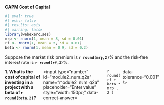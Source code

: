 
::: {.question}

**CAPM Cost of Capital**

```r
#| eval: true
#| echo: false
#| results: asis
#| warning: false
library(webexercises)
mrp <- rnorm(1, mean = 8, sd = 0.01)
rf <- rnorm(1, mean = 5, sd = 0.01)
beta <- rnorm(1, mean = 0.9, sd = 0.2)
```

Suppose the market risk premium is **`r round(mrp,2)`**% and the risk‑free interest rate is **`r round(rf,2)`**%.

::: {.question-block}

<form onsubmit="event.preventDefault();" style="display: flex; flex-direction: row; gap: 6px;">
  <label for="module2_num_q2a"><strong>1. What is the cost of capital of investing in a project with a beta of `r round(beta,2)`?</strong></label>
  <input type="number" id="module2_num_q2a" name="module2_num_q2a" placeholder="Enter value" style="width: 150px;"
         data-correct-answer=`r round( rf + beta * mrp , 2 )` data-tolerance="0.001" />
</form>

<div id="feedback-module2_num_q2a" class="feedback" data-status="" style="display:none;">
✅ Cost of capital = rf + β × mrp = **`r round(rf + beta * mrp, 2)`**.
</div>

:::


:::